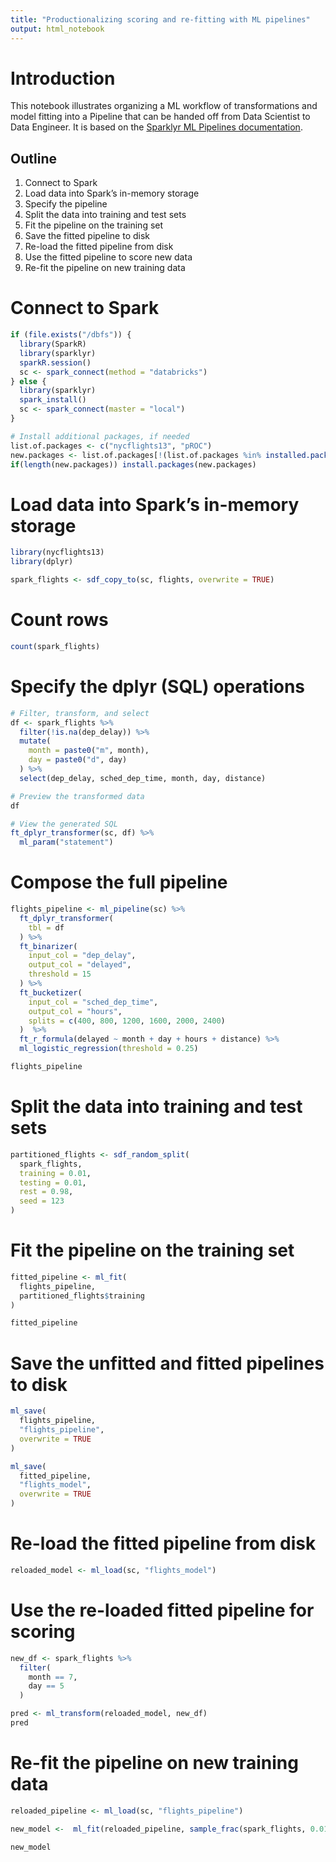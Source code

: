 ```yaml
---
title: "Productionalizing scoring and re-fitting with ML pipelines"
output: html_notebook
---
```

# Introduction

This notebook illustrates organizing a ML workflow of transformations and model fitting into a Pipeline that can be handed off from  Data Scientist to  Data Engineer. It is based on the [Sparklyr ML Pipelines documentation](https://spark.apache.org/docs/latest/ml-pipeline.html).

## Outline
1. Connect to Spark
2. Load data into Spark's in-memory storage
3. Specify the pipeline
4. Split the data into training and test sets
4. Fit the pipeline on the training set
5. Save the fitted pipeline to disk
6. Re-load the fitted pipeline from disk
7. Use the fitted pipeline to score new data
8. Re-fit the pipeline on new training data

# Connect to Spark
```r
if (file.exists("/dbfs")) {
  library(SparkR)
  library(sparklyr)
  sparkR.session()
  sc <- spark_connect(method = "databricks")
} else {
  library(sparklyr)
  spark_install()
  sc <- spark_connect(master = "local")
}

# Install additional packages, if needed
list.of.packages <- c("nycflights13", "pROC")
new.packages <- list.of.packages[!(list.of.packages %in% installed.packages()[,"Package"])]
if(length(new.packages)) install.packages(new.packages)
```
# Load data into Spark's in-memory storage
```r
library(nycflights13)
library(dplyr)

spark_flights <- sdf_copy_to(sc, flights, overwrite = TRUE)
```
# Count rows
```r
count(spark_flights)
```
# Specify the dplyr (SQL) operations
```r
# Filter, transform, and select
df <- spark_flights %>%
  filter(!is.na(dep_delay)) %>%
  mutate(
    month = paste0("m", month),
    day = paste0("d", day)
  ) %>%
  select(dep_delay, sched_dep_time, month, day, distance) 

# Preview the transformed data
df

# View the generated SQL 
ft_dplyr_transformer(sc, df) %>%
  ml_param("statement")

```
# Compose the full pipeline
```r
flights_pipeline <- ml_pipeline(sc) %>%
  ft_dplyr_transformer(
    tbl = df
  ) %>%
  ft_binarizer(
    input_col = "dep_delay",
    output_col = "delayed",
    threshold = 15
  ) %>%
  ft_bucketizer(
    input_col = "sched_dep_time",
    output_col = "hours",
    splits = c(400, 800, 1200, 1600, 2000, 2400)
  )  %>%
  ft_r_formula(delayed ~ month + day + hours + distance) %>% 
  ml_logistic_regression(threshold = 0.25)

flights_pipeline
```
# Split the data into training and test sets
```r
partitioned_flights <- sdf_random_split(
  spark_flights,
  training = 0.01,
  testing = 0.01,
  rest = 0.98,
  seed = 123
)
```
# Fit the pipeline on the training set
```r
fitted_pipeline <- ml_fit(
  flights_pipeline,
  partitioned_flights$training
)

fitted_pipeline
```
# Save the unfitted and fitted pipelines to disk
```r
ml_save(
  flights_pipeline,
  "flights_pipeline",
  overwrite = TRUE
)

ml_save(
  fitted_pipeline,
  "flights_model",
  overwrite = TRUE
)
```
# Re-load the fitted pipeline from disk
```r
reloaded_model <- ml_load(sc, "flights_model")
```
# Use the re-loaded fitted pipeline for scoring
```r
new_df <- spark_flights %>%
  filter(
    month == 7,
    day == 5
  )

pred <- ml_transform(reloaded_model, new_df)
pred
```
# Re-fit the pipeline on new training data
```r
reloaded_pipeline <- ml_load(sc, "flights_pipeline")

new_model <-  ml_fit(reloaded_pipeline, sample_frac(spark_flights, 0.01))

new_model
```
